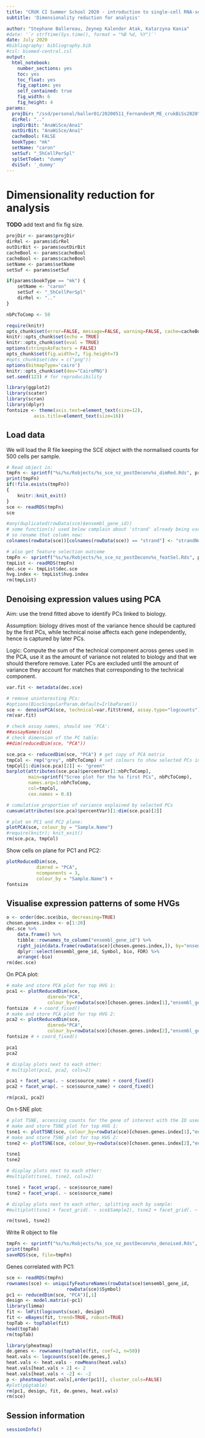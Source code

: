 ```yaml
---
title: "CRUK CI Summer School 2020 - introduction to single-cell RNA-seq analysis"
subtitle: 'Dimensionality reduction for analysis'

author: "Stephane Ballereau, Zeynep Kalender Atak, Katarzyna Kania"
#date: '`r strftime(Sys.time(), format = "%B %d, %Y")`'
date: July 2020
#bibliography: bibliography.bib
#csl: biomed-central.csl
output:
  html_notebook:
    number_sections: yes
    toc: yes
    toc_float: yes
    fig_caption: yes
    self_contained: true
    fig_width: 6
    fig_height: 4
params:
  projDir: "/ssd/personal/baller01/20200511_FernandesM_ME_crukBiSs2020"
  dirRel: ".."
  inpDirBit: "AnaWiSce/Ana1"
  outDirBit: "AnaWiSce/Ana1"
  cacheBool: FALSE
  bookType: "mk"
  setName: "caron"
  setSuf: "_5hCellPerSpl"
  splSetToGet: "dummy"
  dsiSuf: '_dummy'
---
```


# Dimensionality reduction for analysis

**TODO** add text and fix fig size.

```r
projDir <- params$projDir
dirRel <- params$dirRel
outDirBit <- params$outDirBit
cacheBool <- params$cacheBool
cacheBool <- params$cacheBool
setName <- params$setName
setSuf <- params$setSuf

if(params$bookType == "mk") {
	setName <- "caron"
	setSuf <- "_5hCellPerSpl"
	dirRel <- ".."
}

nbPcToComp <- 50
```

```r
require(knitr)
opts_chunk$set(error=FALSE, message=FALSE, warning=FALSE, cache=cacheBool)
knitr::opts_chunk$set(echo = TRUE)
knitr::opts_chunk$set(eval = TRUE) 
options(stringsAsFactors = FALSE)
opts_chunk$set(fig.width=7, fig.height=7)
#opts_chunk$set(dev = c("png"))
options(bitmapType='cairo')
knitr::opts_chunk$set(dev="CairoPNG")
set.seed(123) # for reproducibility 
```

```r
library(ggplot2)
library(scater)
library(scran)
library(dplyr)
fontsize <- theme(axis.text=element_text(size=12),
		  axis.title=element_text(size=16))
```

## Load data

We will load the R file keeping the SCE object with the normalised counts for 500 cells per sample.

```r
# Read object in:
tmpFn <- sprintf("%s/%s/Robjects/%s_sce_nz_postDeconv%s_dimRed.Rds", projDir, outDirBit, setName, setSuf)
print(tmpFn)
if(!file.exists(tmpFn))
{
	knitr::knit_exit()
}
sce <- readRDS(tmpFn)
sce

#any(duplicated(rowData(sce)$ensembl_gene_id))
# some function(s) used below complain about 'strand' already being used in row data,
# so rename that column now:
colnames(rowData(sce))[colnames(rowData(sce)) == "strand"] <- "strandNum"

# also get feature selection outcome
tmpFn <- sprintf("%s/%s/Robjects/%s_sce_nz_postDeconv%s_featSel.Rds", projDir, outDirBit, setName, setSuf)
tmpList <- readRDS(tmpFn)
dec.sce <- tmpList$dec.sce
hvg.index <- tmpList$hvg.index
rm(tmpList)
```

## Denoising expression values using PCA

Aim: use the trend fitted above to identify PCs linked to biology.

Assumption: biology drives most of the variance hence should be captured by the first PCs, while technical noise affects each gene independently, hence is captured by later PCs.

Logic: Compute the sum of the technical component across genes used in the PCA, use it as the amount of variance not related to biology and that we should therefore remove. Later PCs are excluded until the amount of variance they account for matches that corresponding to the technical component. 

```r
var.fit <- metadata(dec.sce)

# remove uninteresting PCs:
#options(BiocSingularParam.default=IrlbaParam())
sce <- denoisePCA(sce, technical=var.fit$trend, assay.type="logcounts")
rm(var.fit)

# check assay names, should see 'PCA':
##assayNames(sce)
# check dimension of the PC table:
##dim(reducedDim(sce, "PCA")) 

sce.pca <- reducedDim(sce, "PCA") # get copy of PCA matrix
tmpCol <- rep("grey", nbPcToComp) # set colours to show selected PCs in green
tmpCol[1:dim(sce.pca)[2]] <- "green"
barplot(attributes(sce.pca)$percentVar[1:nbPcToComp],
        main=sprintf("Scree plot for the %s first PCs", nbPcToComp),
        names.arg=1:nbPcToComp,
        col=tmpCol,
        cex.names = 0.8)

# cumulative proportion of variance explained by selected PCs
cumsum(attributes(sce.pca)$percentVar)[1:dim(sce.pca)[2]]

# plot on PC1 and PC2 plane:
plotPCA(sce, colour_by = "Sample.Name")
#require(knitr); knit_exit()
rm(sce.pca, tmpCol)
```

Show cells on plane for PC1 and PC2:

```r
plotReducedDim(sce,
	       dimred = "PCA",
	       ncomponents = 3,
	       colour_by = "Sample.Name") +
fontsize
```

## Visualise expression patterns of some HVGs

```r
o <- order(dec.sce$bio, decreasing=TRUE)
chosen.genes.index <- o[1:20]
dec.sce %>%
	data.frame() %>%
	tibble::rownames_to_column("ensembl_gene_id") %>%
	right_join(data.frame(rowData(sce)[chosen.genes.index,]), by="ensembl_gene_id") %>%
	dplyr::select(ensembl_gene_id, Symbol, bio, FDR) %>%
	arrange(-bio)
rm(dec.sce)
```

On PCA plot:

```r
# make and store PCA plot for top HVG 1:
pca1 <- plotReducedDim(sce,
		       dimred="PCA",
		       colour_by=rowData(sce)[chosen.genes.index[1],"ensembl_gene_id"]) +
fontsize  # + coord_fixed()
# make and store PCA plot for top HVG 2:
pca2 <- plotReducedDim(sce,
		       dimred="PCA",
		       colour_by=rowData(sce)[chosen.genes.index[2],"ensembl_gene_id"]) +
fontsize # + coord_fixed()

pca1
pca2
```

```r
# display plots next to each other:
# multiplot(pca1, pca2, cols=2)

pca1 + facet_wrap(. ~ sce$source_name) + coord_fixed()
pca2 + facet_wrap(. ~ sce$source_name) + coord_fixed()

rm(pca1, pca2)
```

On t-SNE plot:

```r
# plot TSNE, accessing counts for the gene of interest with the ID used to name rows in the count matrix:
# make and store TSNE plot for top HVG 1:
tsne1 <- plotTSNE(sce, colour_by=rowData(sce)[chosen.genes.index[1],"ensembl_gene_id"]) + fontsize
# make and store TSNE plot for top HVG 2:
tsne2 <- plotTSNE(sce, colour_by=rowData(sce)[chosen.genes.index[2],"ensembl_gene_id"]) + fontsize

tsne1
tsne2
```

```r
# display plots next to each other:
#multiplot(tsne1, tsne2, cols=2)

tsne1 + facet_wrap(. ~ sce$source_name)
tsne2 + facet_wrap(. ~ sce$source_name)

# display plots next to each other, splitting each by sample:
#multiplot(tsne1 + facet_grid(. ~ sce$Sample2), tsne2 + facet_grid(. ~ sce$Sample2), cols=2)

rm(tsne1, tsne2)
```

Write R object to file

```r
tmpFn <- sprintf("%s/%s/Robjects/%s_sce_nz_postDeconv%s_denoised.Rds", projDir, outDirBit, setName, setSuf)
print(tmpFn)
saveRDS(sce, file=tmpFn)
```

Genes correlated with PC1:

<!-- http://bioinformatics.age.mpg.de/presentations-tutorials/presentations/modules/single-cell//bioconductor_tutorial.html -->

```r
sce <- readRDS(tmpFn)
rownames(sce) <- uniquifyFeatureNames(rowData(sce)$ensembl_gene_id,
				      rowData(sce)$Symbol)
pc1 <- reducedDim(sce, "PCA")[,1]
design <- model.matrix(~pc1)
library(limma)
fit <- lmFit(logcounts(sce), design)
fit <- eBayes(fit, trend=TRUE, robust=TRUE)
topTab <- topTable(fit)
head(topTab)
rm(topTab)
```

```r
library(pheatmap)
de.genes <- rownames(topTable(fit, coef=2, n=50))
heat.vals <- logcounts(sce)[de.genes,]
heat.vals <- heat.vals - rowMeans(heat.vals)
heat.vals[heat.vals > 2] <- 2
heat.vals[heat.vals < -2] <- -2
p <- pheatmap(heat.vals[,order(pc1)], cluster_cols=FALSE)
#plot(p$gtable)
rm(pc1, design, fit, de.genes, heat.vals)
rm(sce)
```

## Session information

```r
sessionInfo()
```
